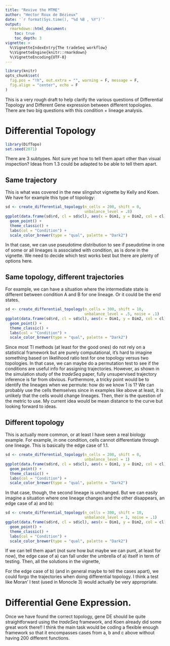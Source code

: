 ```yaml
---
title: "Revive the MTME"
author: "Hector Roux de Bézieux"
date: '`r format(Sys.time(), "%d %B , %Y")`'
output: 
  rmarkdown::html_document:
    toc: true
    toc_depth: 3
vignette: >
  %\VignetteIndexEntry{The tradeSeq workflow}
  %\VignetteEngine{knitr::rmarkdown}
  %\VignetteEncoding{UTF-8}
---
```


```r
library(knitr)
opts_chunk$set(
  fig.pos = "!h", out.extra = "", warning = F, message = F, 
  fig.align = "center", echo = F
)
```

This is a very rough draft to help clarify the various questions of Differential Topology and Different Gene expression between different topologies. There are two big questions with this condition + lineage analysis.

# Differential Topology


```r
library(DifTopo)
set.seed(2071)
```
There are 3 subtypes. Not sure yet how to tell them apart other than visual inspection? 
Ideas from 1.3 could be adapted to be able to tell them apart.

## Same trajectory

This is what was covered in the new slingshot vignette by Kelly and Koen. We have for example this type of topology:

```r
sd <- create_differential_topology(n_cells = 200, shift = 0,
                                   unbalance_level = .8)
ggplot(data.frame(sd$rd, cl = sd$cl), aes(x = Dim1, y = Dim2, col = cl)) +
  geom_point() +
  theme_classic() +
  labs(col = "Condition") +
  scale_color_brewer(type = "qual", palette = "Dark2")
```

In that case, we can use pseudotime distribution to see if pseudotime in one of some or all lineages is associated with condition, as is done in the vignette. We need to decide which test works best but there are plenty of options here.

## Same topology, different trajectories

For example, we can have a situation where the intermediate state is different between condition A and B for one lineage. Or it could be the end states.

```r
sd <- create_differential_topology(n_cells = 300, shift = 10,
                                   unbalance_level = .5, noise = .1)
ggplot(data.frame(sd$rd, cl = sd$cl), aes(x = Dim1, y = Dim2, col = cl)) +
  geom_point() +
  theme_classic() +
  labs(col = "Condition") +
  scale_color_brewer(type = "qual", palette = "Dark2")
```

Since most TI methods (at least for the good ones) do not rely on a statistical framework but are purely computational, it's hard to imagine something based on likelihood ratio test for one topology versus two topologies. In that case, we can maybe do a permutation test to see if the conditions are useful info for assigning trajectories. However, as shown in the simulation study of the *tradeSeq* paper, fully unsupervised trajectory inference is far from obvious. Furthermore, a tricky point would be to identify the lineages when we permute: how do we know 1 is 1? We can probably use the cells themselves since in examples like above at least, it is unlikely that the cells would change lineages. Then, their is the question of the metric to use. My current idea would be mean distance to the curve but looking forward to ideas.

## Different topology 

This is actually more common, or at least I have seen a real biology example. For example, in one condition, cells cannot differentiate through one lineage. This is basically the edge case of 1.1.

```r
sd <- create_differential_topology(n_cells = 200, shift = 0,
                                   unbalance_level = 1)
ggplot(data.frame(sd$rd, cl = sd$cl), aes(x = Dim1, y = Dim2, col = cl)) +
  geom_point() +
  theme_classic() +
  labs(col = "Condition") +
  scale_color_brewer(type = "qual", palette = "Dark2")
```

In that case, though, the second lineage is unchanged. But we can easily imagine a situation where one lineage changes and the other disappears, an edge case of a) and b):

```r
sd <- create_differential_topology(n_cells = 300, shift = 10,
                                   unbalance_level = 1, noise = .1)
ggplot(data.frame(sd$rd, cl = sd$cl), aes(x = Dim1, y = Dim2, col = cl)) +
  geom_point() +
  theme_classic() +
  labs(col = "Condition") +
  scale_color_brewer(type = "qual", palette = "Dark2")
```

If we can tell them apart (not sure how but maybe we can punt, at least for now), the edge case of a) can fall under the umbrella of a) itself in term of testing. Then, all the solutions in the vignette, 

For the edge case of b) (and in general maybe to tell the cases apart), we could forgo the trajectories when doing differential topology. I think a test like Moran’ I test (used in Monocle 3) would actually be very appropriate.

# Differential Gene Expression.

Once we have found the correct topology, gene DE should be quite straightforward using the *tradeSeq* framework, and Koen already did some great work there!!
I think the main task would be coding a flexible enough framework so that it encompasses cases from a, b and c above without having 200 different functions.
